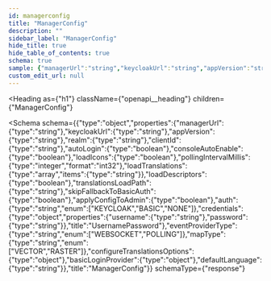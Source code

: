 ```yaml
---
id: managerconfig
title: "ManagerConfig"
description: ""
sidebar_label: "ManagerConfig"
hide_title: true
hide_table_of_contents: true
schema: true
sample: {"managerUrl":"string","keycloakUrl":"string","appVersion":"string","realm":"string","clientId":"string","autoLogin":true,"consoleAutoEnable":true,"loadIcons":true,"pollingIntervalMillis":0,"loadTranslations":["string"],"loadDescriptors":true,"translationsLoadPath":"string","skipFallbackToBasicAuth":true,"applyConfigToAdmin":true,"auth":"KEYCLOAK","credentials":{"username":"string","password":"string"},"eventProviderType":"WEBSOCKET","mapType":"VECTOR","configureTranslationsOptions":{},"basicLoginProvider":{},"defaultLanguage":"string"}
custom_edit_url: null
---
```



<Heading
  as={"h1"}
  className={"openapi__heading"}
  children={"ManagerConfig"}
>
</Heading>





<Schema
  schema={{"type":"object","properties":{"managerUrl":{"type":"string"},"keycloakUrl":{"type":"string"},"appVersion":{"type":"string"},"realm":{"type":"string"},"clientId":{"type":"string"},"autoLogin":{"type":"boolean"},"consoleAutoEnable":{"type":"boolean"},"loadIcons":{"type":"boolean"},"pollingIntervalMillis":{"type":"integer","format":"int32"},"loadTranslations":{"type":"array","items":{"type":"string"}},"loadDescriptors":{"type":"boolean"},"translationsLoadPath":{"type":"string"},"skipFallbackToBasicAuth":{"type":"boolean"},"applyConfigToAdmin":{"type":"boolean"},"auth":{"type":"string","enum":["KEYCLOAK","BASIC","NONE"]},"credentials":{"type":"object","properties":{"username":{"type":"string"},"password":{"type":"string"}},"title":"UsernamePassword"},"eventProviderType":{"type":"string","enum":["WEBSOCKET","POLLING"]},"mapType":{"type":"string","enum":["VECTOR","RASTER"]},"configureTranslationsOptions":{"type":"object"},"basicLoginProvider":{"type":"object"},"defaultLanguage":{"type":"string"}},"title":"ManagerConfig"}}
  schemaType={"response"}
>
  
</Schema>
            